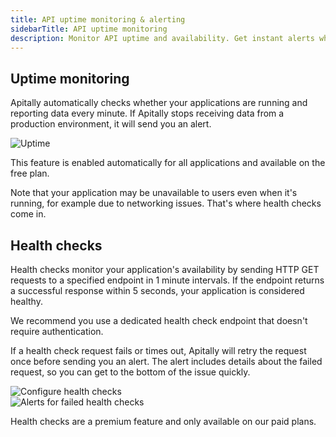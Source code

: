 ```yaml
---
title: API uptime monitoring & alerting
sidebarTitle: API uptime monitoring
description: Monitor API uptime and availability. Get instant alerts when there are problems.
---
```


## Uptime monitoring

Apitally automatically checks whether your applications are running and reporting data every minute.
If Apitally stops receiving data from a production environment, it will send you an alert.

<Card>
  <div style={{ margin: "-1.25rem -1.5rem" }}>
    <img src="https://assets.apitally.io/docs/uptime.png" alt="Uptime" />
  </div>
</Card>

This feature is enabled automatically for all applications and available on the free plan.

Note that your application may be unavailable to users even when it's running, for example due to networking issues.
That's where health checks come in.

## Health checks

Health checks monitor your application's availability by sending HTTP GET requests to a specified endpoint in 1 minute intervals.
If the endpoint returns a successful response within 5 seconds, your application is considered healthy.

<Tip>We recommend you use a dedicated health check endpoint that doesn't require authentication.</Tip>

If a health check request fails or times out, Apitally will retry the request once before sending you an alert.
The alert includes details about the failed request, so you can get to the bottom of the issue quickly.

<CardGroup cols={2}>
  <Card>
    <div style={{ margin: "-1.25rem -1.5rem" }}>
      <img src="https://assets.apitally.io/docs/uptime-configure-health-checks.png" alt="Configure health checks" />
    </div>
  </Card>
  <Card>
    <div style={{ margin: "-1.25rem -1.5rem" }}>
      <img src="https://assets.apitally.io/docs/uptime-health-check-alert.png" alt="Alerts for failed health checks" />
    </div>
  </Card>
</CardGroup>

Health checks are a premium feature and only available on our paid plans.
